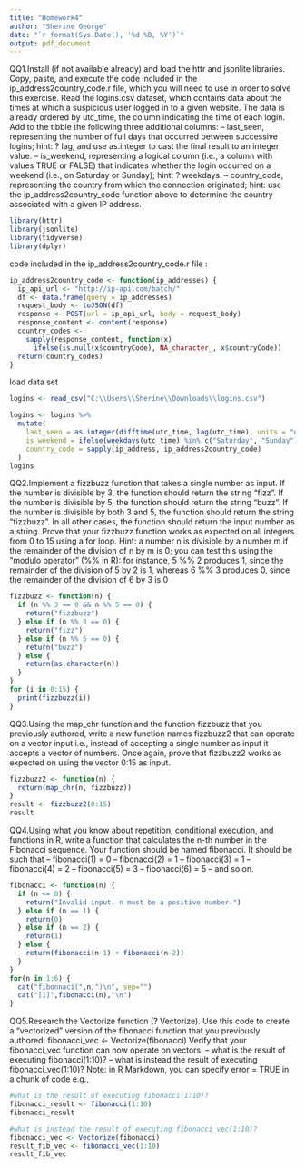 ---
title: "Homework4"
author: "Sherine George"
date: "`r format(Sys.Date(), '%d %B, %Y')`"
output: pdf_document
---
QQ1.Install (if not available already) and load the httr and jsonlite libraries.
Copy, paste, and execute the code included in the ip_address2country_code.r file, which you will
need to use in order to solve this exercise.
Read the logins.csv dataset, which contains data about the times at which a suspicious user logged in to a given website. The data is already ordered by utc_time, the column indicating the time of each login. Add to the tibble the following three additional columns:
– last_seen, representing the number of full days that occurred between successive logins; hint: ? lag, and use as.integer to cast the final result to an integer value.
– is_weekend, representing a logical column (i.e., a column with values TRUE or FALSE) that indicates whether the login occurred on a weekend (i.e., on Saturday or Sunday); hint: ? weekdays.
– country_code, representing the country from which the connection originated; hint: use the ip_address2country_code function above to determine the country associated with a given IP address.

```{r Chunk 1, include = FALSE}
library(httr)
library(jsonlite)
library(tidyverse)
library(dplyr)
```

code included in the ip_address2country_code.r file :
```{r Chunk 2, Message = FALSE}
ip_address2country_code <- function(ip_addresses) {
  ip_api_url <- "http://ip-api.com/batch/"
  df <- data.frame(query = ip_addresses)
  request_body <- toJSON(df)
  response <- POST(url = ip_api_url, body = request_body)
  response_content <- content(response)
  country_codes <-
    sapply(response_content, function(x)
      ifelse(is.null(x$countryCode), NA_character_, x$countryCode))
  return(country_codes)
}

```
load data set
```{r Chunk 3, Message = FALSE}
logins <- read_csv("C:\\Users\\Sherine\\Downloads\\logins.csv")
```

```{r Question 1, Message = FALSE}
logins <- logins %>%
  mutate(
    last_seen = as.integer(difftime(utc_time, lag(utc_time), units = "days")),
    is_weekend = ifelse(weekdays(utc_time) %in% c("Saturday", "Sunday"),"TRUE","FALSE"),
    country_code = sapply(ip_address, ip_address2country_code)
  )
logins
```
QQ2.Implement a fizzbuzz function that takes a single number as input. If the number is divisible by 3, the function should return the string "fizz". If the number is divisible by 5, the function should return the string "buzz". If the number is divisible by both 3 and 5, the function should return the string "fizzbuzz". In all other cases, the function should return the input number as a string. Prove that your fizzbuzz function works as expected on all integers from 0 to 15 using a for loop. Hint: a number n is divisible by a number m if the remainder of the division of n by m is 0; you can test this using the “modulo operator” (%% in R): for instance, 5 %% 2 produces 1, since the remainder of the division of 5 by 2 is 1, whereas 6 %% 3 produces 0, since the remainder of the division of 6 by 3 is 0

```{r Question2, echo=TRUE}
fizzbuzz <- function(n) {
  if (n %% 3 == 0 && n %% 5 == 0) {
    return("fizzbuzz")
  } else if (n %% 3 == 0) {
    return("fizz")
  } else if (n %% 5 == 0) {
    return("buzz")
  } else {
    return(as.character(n))
  }
}
for (i in 0:15) {
  print(fizzbuzz(i))
}
```

QQ3.Using the map_chr function and the function fizzbuzz that you previously authored, write a new function names fizzbuzz2 that can operate on a vector input i.e., instead of accepting a single number as input it accepts a vector of numbers. Once again, prove that fizzbuzz2 works as expected on using the vector 0:15 as input.
```{r Question3, echo=TRUE}
fizzbuzz2 <- function(n) {
  return(map_chr(n, fizzbuzz))
}
result <- fizzbuzz2(0:15)
result
```

QQ4.Using what you know about repetition, conditional execution, and functions in R, write a function that calculates the n-th number in the Fibonacci sequence. Your function should be named fibonacci. It should be such that
– fibonacci(1) = 0 
– fibonacci(2) = 1 
– fibonacci(3) = 1 
– fibonacci(4) = 2 
– fibonacci(5) = 3 
– fibonacci(6) = 5 
– and so on.

```{r Question4, echo=TRUE}
fibonacci <- function(n) {
  if (n <= 0) {
    return("Invalid input. n must be a positive number.")
  } else if (n == 1) {
    return(0)
  } else if (n == 2) {
    return(1)
  } else {
    return(fibonacci(n-1) + fibonacci(n-2))
  }
}
for(n in 1:6) {
  cat("fibonnaci(",n,")\n", sep="")
  cat("[1]",fibonacci(n),"\n")
}
```

QQ5.Research the Vectorize function (? Vectorize). Use this code to create a “vectorized” version of the fibonacci function that you previously authored:
fibonacci_vec <- Vectorize(fibonacci)
Verify that your fibonacci_vec function can now operate on vectors:
– what is the result of executing fibonacci(1:10)?
– what is instead the result of executing fibonacci_vec(1:10)?
Note: in R Markdown, you can specify error = TRUE in a chunk of code e.g.,

```{r, error = TRUE}
#what is the result of executing fibonacci(1:10)?
fibonacci_result <- fibonacci(1:10)
fibonacci_result

#what is instead the result of executing fibonacci_vec(1:10)?
fibonacci_vec <- Vectorize(fibonacci)
result_fib_vec <- fibonacci_vec(1:10)
result_fib_vec


```
